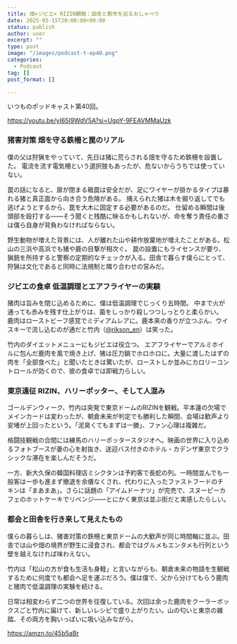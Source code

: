 ```yaml
---
title: 畑×ジビエ× RIZIN観戦：田舎と都市を巡るおしゃべり
date: 2025-05-15T20:00:00+09:00
status: publish
author: user
excerpt: ""
type: post
image: "/images/podcast-t-ep40.png"
categories:
  - Podcast
tag: []
post_format: []

---
```



いつものポッドキャスト第40回。

https://youtu.be/yI65I9WdV5A?si=UgpY-9FEAVMMaUzk

### 猪害対策 畑を守る鉄柵と罠のリアル

僕の父は狩猟をやっていて、先日は猪に荒らされる畑を守るため鉄柵を設置した。
電流を流す電気柵という選択肢もあったが、危ないからうちでは使っていない。

罠の話になると、扉が閉まる箱罠は安全だが、足にワイヤーが掛かるタイプは暴れる猪と真正面から向き合う危険がある。
捕えられた猪は木を掘り返してでも逃げようとするから、罠を大木に固定する必要があるのだ。
仕留める瞬間は後頭部を殴打する――そう聞くと残酷に映るかもしれないが、命を奪う責任の重さは僕ら自身が背負わなければならない。

野生動物が増えた背景には、人が離れた山や耕作放棄地が増えたことがある。松山の三浜や高浜でも猪や鹿の目撃が相次ぐ。
罠の設置にもライセンスが要り、猟銃を所持すると警察の定期的なチェックが入る。田舎で暮らす僕らにとって、狩猟は文化であると同時に法規制と隣り合わせの営みだ。

### ジビエの食卓 低温調理とエアフライヤーの実験

猪肉は旨みを閉じ込めるために、僕は低温調理でじっくり五時間。
中まで火が通っても赤みを残す仕上がりは、菌をしっかり殺しつつしっとりと柔らかい。
鹿肉はローストビーフ感覚でミディアムレアに。鹿本来の香りが立つぶん、ウイスキーで流し込むのが通だと竹内（[@rikson_en](https://x.com/rikson_en)）は笑った。

竹内のダイエットメニューにもジビエは役立つ。
エアフライヤーでアルミホイルに包んだ鹿肉を風で焼き上げ、猪は圧力鍋でホロホロに。大量に渡したはずの肉を「全部食べた」と聞いたときは驚いたが、ローストしか並みにカロリーコントロールが効くので、彼の食卓では即戦力らしい。

### 東京遠征 RIZIN、ハリーポッター、そして人混み

ゴールデンウィーク、竹内は突発で東京ドームのRIZINを観戦。平本蓮の欠場でメインカードは変わったが、朝倉未来が判定でも勝利した瞬間、会場は歓声より安堵が上回ったという。「泥臭くてもまずは一勝」、ファン心理は複雑だ。

格闘技観戦の合間には練馬のハリーポッタースタジオへ。映画の世界に入り込めるフォトブースが妻の心を射抜き、送迎バス付きのホテル・カデンザ東京でクラシックな滞在を楽しんだそうだ。

一方、新大久保の韓国料理店ミシクタンは予約客で長蛇の列。一時間並んでも一般客は一歩も進まず撤退を余儀なくされ、代わりに入ったファストフードのチキンは「まあまあ」。さらに話題の「アイムドーナツ」が完売で、スヌーピーカフェのホットケーキでリベンジ――とにかく東京は並ぶ街だと実感したらしい。

### 都会と田舎を行き来して見えたもの

僕らの暮らしは、猪害対策の鉄柵と東京ドームの大歓声が同じ時間軸に並ぶ。田舎では山や畑の境界が野生に浸食され、都会ではグルメもエンタメも行列という壁を越えなければ味わえない。

竹内は「松山の方が食も生活も身軽」と言いながらも、朝倉未来の物語を生観戦するために何度でも都会へ足を運ぶだろう。僕は僕で、父から分けてもらう鹿肉と猪肉で低温調理の実験を続ける。

日常は相変わらず二つの世界を往復している。次回は余った鹿肉をクーラーボックスごと竹内に届けて、新しいレシピで盛り上がりたい。山の匂いと東京の雑踏、その両方を胸いっぱいに吸い込みながら。

https://amzn.to/45b5aBr


